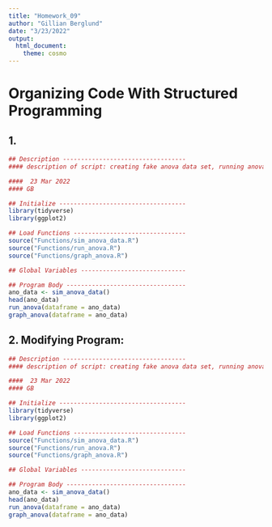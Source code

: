 ```yaml
---
title: "Homework_09"
author: "Gillian Berglund"
date: "3/23/2022"
output: 
  html_document: 
    theme: cosmo
---
```

# Organizing Code With Structured Programming
## 1. 
```r
## Description ----------------------------------
#### description of script: creating fake anova data set, running anova and graphing results.

####  23 Mar 2022
#### GB

## Initialize -----------------------------------
library(tidyverse)
library(ggplot2)

## Load Functions -------------------------------
source("Functions/sim_anova_data.R")  
source("Functions/run_anova.R")  
source("Functions/graph_anova.R") 

## Global Variables -----------------------------

## Program Body ---------------------------------
ano_data <- sim_anova_data()
head(ano_data)
run_anova(dataframe = ano_data)
graph_anova(dataframe = ano_data)
```

## 2. Modifying Program:
```r
## Description ----------------------------------
#### description of script: creating fake anova data set, running anova and graphing results.

####  23 Mar 2022
#### GB

## Initialize -----------------------------------
library(tidyverse)
library(ggplot2)

## Load Functions -------------------------------
source("Functions/sim_anova_data.R")  
source("Functions/run_anova.R")  
source("Functions/graph_anova.R") 

## Global Variables -----------------------------

## Program Body ---------------------------------
ano_data <- sim_anova_data()
head(ano_data)
run_anova(dataframe = ano_data)
graph_anova(dataframe = ano_data)
```
